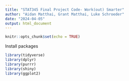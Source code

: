 ```yaml
---
title: "STAT345 Final Project Code- Work(out) Smarter"
author: "Aidan Matthai, Grant Matthai, Luke Schroeder"
date: "2024-04-05"
output: html_document
---
```


```r
knitr::opts_chunk$set(echo = TRUE)
```

Install packages
``` r
library(tidyverse)
library(dplyr)
library(purrr)
library(shiny)
library(ggplot2)
```